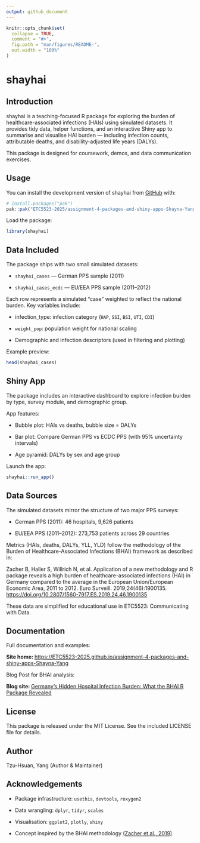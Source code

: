 ```yaml
---
output: github_document
---
```


<!-- README.md is generated from README.Rmd. Please edit that file -->

```r
knitr::opts_chunk$set(
  collapse = TRUE,
  comment = "#>",
  fig.path = "man/figures/README-",
  out.width = "100%"
)
```

# shayhai

<!-- badges: start -->
<!-- badges: end -->

## Introduction

shayhai is a teaching-focused R package for exploring the burden of healthcare-associated infections (HAIs) using simulated datasets. It provides tidy data, helper functions, and an interactive Shiny app to summarise and visualise HAI burden — including infection counts, attributable deaths, and disability-adjusted life years (DALYs).

This package is designed for coursework, demos, and data communication exercises.

## Usage

You can install the development version of shayhai from [GitHub](https://github.com/) with:

``` r
# install.packages("pak")
pak::pak("ETC5523-2025/assignment-4-packages-and-shiny-apps-Shayna-Yang")
```
Load the package:

```r
library(shayhai)
```

## Data Included

The package ships with two small simulated datasets:

- `shayhai_cases` — German PPS sample (2011)

- `shayhai_cases_ecdc` — EU/EEA PPS sample (2011–2012)

Each row represents a simulated “case” weighted to reflect the national burden.
Key variables include:

- infection_type: infection category (`HAP`, `SSI`, `BSI`, `UTI`, `CDI`)

- `weight_pop`: population weight for national scaling

- Demographic and infection descriptors (used in filtering and plotting)

Example preview:

```r
head(shayhai_cases)
```

## Shiny App

The package includes an interactive dashboard to explore infection burden by type, survey module, and demographic group.

App features:

- Bubble plot: HAIs vs deaths, bubble size = DALYs

- Bar plot: Compare German PPS vs ECDC PPS (with 95% uncertainty intervals)

- Age pyramid: DALYs by sex and age group

Launch the app:

```r
shayhai::run_app()
```

## Data Sources

The simulated datasets mirror the structure of two major PPS surveys:

- German PPS (2011): 46 hospitals, 9,626 patients

- EU/EEA PPS (2011–2012): 273,753 patients across 29 countries

Metrics (HAIs, deaths, DALYs, YLL, YLD) follow the methodology of the Burden of Healthcare-Associated Infections (BHAI) framework as described in:

Zacher B, Haller S, Willrich N, et al. Application of a new methodology and R package reveals a high burden of healthcare-associated infections (HAI) in Germany compared to the average in the European Union/European Economic Area, 2011 to 2012. Euro Surveill. 2019;24(46):1900135. [https://doi.org/10.2807/1560-7917.ES.2019.24.46.1900135](https://doi.org/10.2807/1560-7917.ES.2019.24.46.1900135)

These data are simplified for educational use in ETC5523: Communicating with Data.

## Documentation

Full documentation and examples:

**Site home: **[https://ETC5523-2025.github.io/assignment-4-packages-and-shiny-apps-Shayna-Yang](https://ETC5523-2025.github.io/assignment-4-packages-and-shiny-apps-Shayna-Yang)

Blog Post for BHAI analysis:

**Blog site: **[Germany’s Hidden Hospital Infection Burden: What the BHAI R Package Revealed](https://etc5523-2025.github.io/assignment-3-creating-a-blog-Shayna-Yang/posts/HAIs%20Burden%20in%20Germany/)

## License

This package is released under the MIT License. 
See the included LICENSE file for details.

## Author

Tzu-Hsuan, Yang (Author & Maintainer)

## Acknowledgements

- Package infrastructure: `usethis`, `devtools`, `roxygen2`

- Data wrangling: `dplyr`, `tidyr`, `scales`

- Visualisation: `ggplot2`, `plotly`, `shiny`

- Concept inspired by the BHAI methodology [(Zacher et al., 2019)](https://doi.org/10.2807/1560-7917.ES.2019.24.46.1900135)
